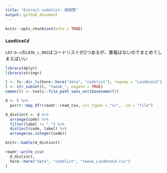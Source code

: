 ```yaml
---
title: "Extract codelist: 微調整"
output: github_document
---
```


```r
knitr::opts_chunk$set(echo = TRUE)
```

### `LandUseCd`

`L03-b-c`の`L03b_c_002`はコードリストが2つあるが、重複はないのでまとめてしまえばいい

```r
library(dplyr)
library(stringr)

l <- fs::dir_ls(here::here("data", "codelist"), regexp = "LandUseCd")
l <- str_subset(l, "tweak_", negate = TRUE)
names(l) <- tools::file_path_sans_ext(basename(l))

d <- l %>% 
  purrr::map_dfr(readr::read_csv, col_types = "cc", .id = "file")

d_distinct <- d %>% 
  arrange(code) %>% 
  filter(label != "-") %>% 
  distinct(code, label) %>% 
  arrange(as.integer(code))

knitr::kable(d_distinct)

readr::write_csv(
  d_distinct,
  here::here("data", "codelist", "tweak_LandUseCd.csv")
)
```
